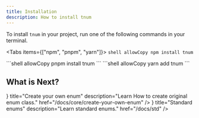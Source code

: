 ```yaml
---
title: Installation
description: How to install tnum
---
```



To install `tnum` in your project, run one of the following commands in your terminal.

<Tabs items={["npm", "pnpm", "yarn"]}>
  <Tab value="npm">
    ```shell allowCopy
    npm install tnum
    ```

  </Tab>
  <Tab value="pnpm">
    ```shell allowCopy
    pnpm install tnum
    ```

  </Tab>
  <Tab value="yarn">
    ```shell allowCopy
    yarn add tnum
    ```

  </Tab>
</Tabs>

## What is Next?

<Cards>
  <Card
    icon={<PlusIcon />}
    title="Create your own enum"
    description="Learn How to create original enum class."
    href="/docs/core/create-your-own-enum"
  />
  <Card
    icon={<List />}
    title="Standard enums"
    description="Learn standard enums."
    href="/docs/std"
  />
</Cards>
